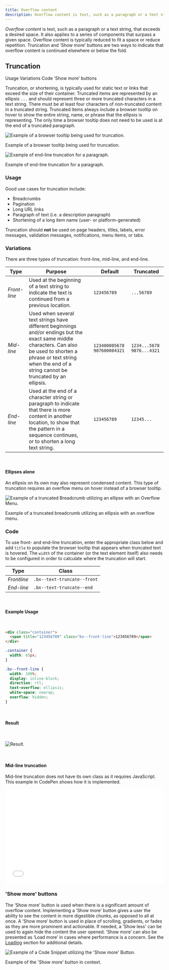 ```yaml
---
title: Overflow content
description: Overflow content is text, such as a paragraph or a text string, that exceeds a desired space. It also applies to a series of components that surpass a given space.
---
```


<PageDescription>

_Overflow content_ is text, such as a paragraph or a text string, that exceeds a desired space. It also applies to a series of components that surpass a given space. Overflow content is typically reduced to fit a space or reduce repetition. Truncation and ‘Show more’ buttons are two ways to indicate that overflow content is continued elsewhere or below the fold.

</PageDescription>

## Truncation

<AnchorLinks small>

<AnchorLink>Usage</AnchorLink>
<AnchorLink>Variations</AnchorLink>
<AnchorLink>Code</AnchorLink>
<AnchorLink>‘Show more’ buttons</AnchorLink>

</AnchorLinks>

Truncation, or shortening, is typically used for static text or links that exceed the size of their container. Truncated items are represented by an ellipsis `...` and should represent three or more truncated characters in a text string. There must be at least four characters of non-truncated content in a truncated string. Truncated items always include a browser tooltip on hover to show the entire string, name, or phrase that the ellipsis is representing. The only time a browser tooltip does not need to be used is at the end of a truncated paragraph.

<Row>
<Column colLg={8}>

![Example of a browser tooltip being used for truncation.](images/BrowserTooltip.png)

<Caption>Example of a browser tooltip being used for truncation.</Caption>

![Example of end-line truncation for a paragraph.](images/Truncated-Paragraph.png)

<Caption>Example of end-line truncation for a paragraph.</Caption>

</Column>
</Row>

### Usage

Good use cases for truncation include:

- Breadcrumbs
- Pagination
- Long URL links
- Paragraph of text (i.e. a description paragraph)
- Shortening of a long item name (user- or platform-generated)

Truncation should **not** be used on page headers, titles, labels, error messages, validation messages, notifications, menu items, or tabs.

### Variations

There are three types of truncation: front-line, mid-line, and end-line.

| Type         | Purpose                                                                                                                                                                                                                        |     | Default                       | Truncated                   |
| ------------ | ------------------------------------------------------------------------------------------------------------------------------------------------------------------------------------------------------------------------------ | --- | ----------------------------- | --------------------------- |
| _Front-line_ | Used at the beginning of a text string to indicate the text is continued from a previous location.                                                                                                                             |     | `123456789`                   | `...56789`                  |
| _Mid-line_   | Used when several text strings have different beginnings and/or endings but the exact same middle characters. Can also be used to shorten a phrase or text string when the end of a string cannot be truncated by an ellipsis. |     | `123400005678` `987600004321` | `1234...5678` `9876...4321` |
| _End-line_   | Used at the end of a character string or paragraph to indicate that there is more content in another location, to show that the pattern in a sequence continues, or to shorten a long text string.                             |     | `123456789`                   | `12345...`                  |

<br />

#### Ellipses alone

An ellipsis on its own may also represent condensed content. This type of truncation requires an overflow menu on hover instead of a browser tooltip.

<Row>
<Column colLg={8}>

![Example of a truncated Breadcrumb utilizing an ellipse with an Overflow Menu.](images/Ellipse.png)

<Caption>
  Example of a truncated breadcrumb utilizing an ellipsis with an overflow menu.
</Caption>

</Column>
</Row>

### Code

To use front- and end-line truncation, enter the appropriate class below and add `title` to populate the browser tooltip that appears when truncated text is hovered. The `width` of the container (or the text element itself) also needs to be configured in order to calculate where the truncation will start.

| Type        | Class                       |
| ----------- | --------------------------- |
| _Frontline_ | `.bx--text-truncate--front` |
| _End-line_  | `.bx--text-truncate--end`   |

<br />

#### Example Usage

<br />

```html
<div class="container">
  <span title="123456789" class="bx--front-line">123456789</span>
</div>
```

```css
.container {
  width: 65px;
}
```

```css
.bx--front-line {
  width: 100%;
  display: inline-block;
  direction: rtl;
  text-overflow: ellipsis;
  white-space: nowrap;
  overflow: hidden;
}
```

<br />

#### Result

<br />

<Row>
<Column colLg={8}>

![Result.](images/1c695894-538c-11e8-8cd2-bb0b1cac151b.png)

</Column>
</Row>

<br />

#### Mid-line truncation

Mid-line truncation does not have its own class as it requires JavaScript. This example in CodePen shows how it is implemented.

<Row>
  <Column colLg={8}>
    <iframe
      height="300"
      scrolling="no"
      title="Middle Truncation"
      src="//codepen.io/team/carbon/embed/KRoBQe/?height=300&theme-id=30962&default-tab=result&embed-version=2"
      frameborder="no"
      allowtransparency="true"
      allowfullscreen="true"
      style="width: 100%;">
      See the Pen{' '}
      <a href="https://codepen.io/team/carbon/pen/KRoBQe/">Middle Truncation</a>{' '}
      by Carbon Design System (<a href="https://codepen.io/carbon">@carbon</a>)
      on <a href="https://codepen.io">CodePen</a>.
    </iframe>
  </Column>
</Row>

<br />

### 'Show more' buttons

The ‘Show more’ button is used when there is a significant amount of overflow content. Implementing a ‘Show more’ button gives a user the ability to see the content in more digestible chunks, as opposed to all at once. A ‘Show more’ button is used in place of scrolling, gradients, or fades as they are more prominent and actionable. If needed, a 'Show less' can be used to again hide the content the user opened. ‘Show more’ can also be presented as ‘Load more’ in cases where performance is a concern. See the [Loading](/components/loading/code) section for additional details.

<Row>
<Column colLg={8}>

![Example of a Code Snippet utilizing the 'Show more' Button.](images/show-more.gif)

<Caption>Example of the 'Show more' button in context.</Caption>

</Column>
</Row>
